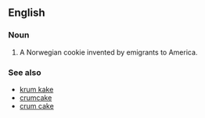 ==English==
===Noun===
#A Norwegian cookie invented by emigrants to America.

===See also===
*[[krum kake]]
*[[crumcake]]
*[[crum cake]]